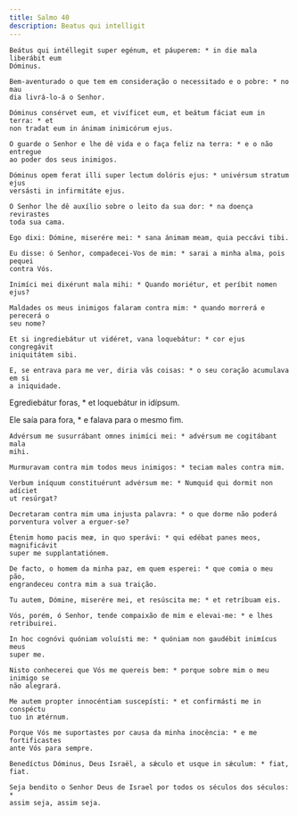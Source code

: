 ```yaml
---
title: Salmo 40
description: Beatus qui intelligit
---
```


<div class="side-by-side not-content">

    Beátus qui intéllegit super egénum, et páuperem: * in die mala liberábit eum
    Dóminus.

    Bem-aventurado o que tem em consideração o necessitado e o pobre: * no mau
    dia livrá-lo-á o Senhor.

    Dóminus consérvet eum, et vivíficet eum, et beátum fáciat eum in terra: * et
    non tradat eum in ánimam inimicórum ejus.

    O guarde o Senhor e lhe dê vida e o faça feliz na terra: * e o não entregue
    ao poder dos seus inimigos.

    Dóminus opem ferat illi super lectum dolóris ejus: * univérsum stratum ejus
    versásti in infirmitáte ejus.

    O Senhor lhe dê auxílio sobre o leito da sua dor: * na doença revirastes
    toda sua cama.

    Ego dixi: Dómine, miserére mei: * sana ánimam meam, quia peccávi tibi.

    Eu disse: ó Senhor, compadecei-Vos de mim: * sarai a minha alma, pois pequei
    contra Vós.

    Inimíci mei dixérunt mala mihi: * Quando moriétur, et períbit nomen ejus?

    Maldades os meus inimigos falaram contra mim: * quando morrerá e perecerá o
    seu nome?

    Et si ingrediebátur ut vidéret, vana loquebátur: * cor ejus congregávit
    iniquitátem sibi.

    E, se entrava para me ver, diria vãs coisas: * o seu coração acumulava em si
    a iniquidade.

Egrediebátur foras, * et loquebátur in idípsum.

Ele saía para fora, * e falava para o mesmo fim.

    Advérsum me susurrábant omnes inimíci mei: * advérsum me cogitábant mala
    mihi.

    Murmuravam contra mim todos meus inimigos: * teciam males contra mim.

    Verbum iníquum constituérunt advérsum me: * Numquid qui dormit non adíciet
    ut resúrgat?

    Decretaram contra mim uma injusta palavra: * o que dorme não poderá
    porventura volver a erguer-se?

    Étenim homo pacis meæ, in quo sperávi: * qui edébat panes meos, magnificávit
    super me supplantatiónem.

    De facto, o homem da minha paz, em quem esperei: * que comia o meu pão,
    engrandeceu contra mim a sua traição.

    Tu autem, Dómine, miserére mei, et resúscita me: * et retríbuam eis.

    Vós, porém, ó Senhor, tende compaixão de mim e elevai-me: * e lhes
    retribuirei.

    In hoc cognóvi quóniam voluísti me: * quóniam non gaudébit inimícus meus
    super me.

    Nisto conhecerei que Vós me quereis bem: * porque sobre mim o meu inimigo se
    não alegrará.

    Me autem propter innocéntiam suscepísti: * et confirmásti me in conspéctu
    tuo in ætérnum.

    Porque Vós me suportastes por causa da minha inocência: * e me fortificastes
    ante Vós para sempre.

    Benedíctus Dóminus, Deus Israël, a sǽculo et usque in sǽculum: * fiat, fiat.

    Seja bendito o Senhor Deus de Israel por todos os séculos dos séculos: *
    assim seja, assim seja.

</div>
